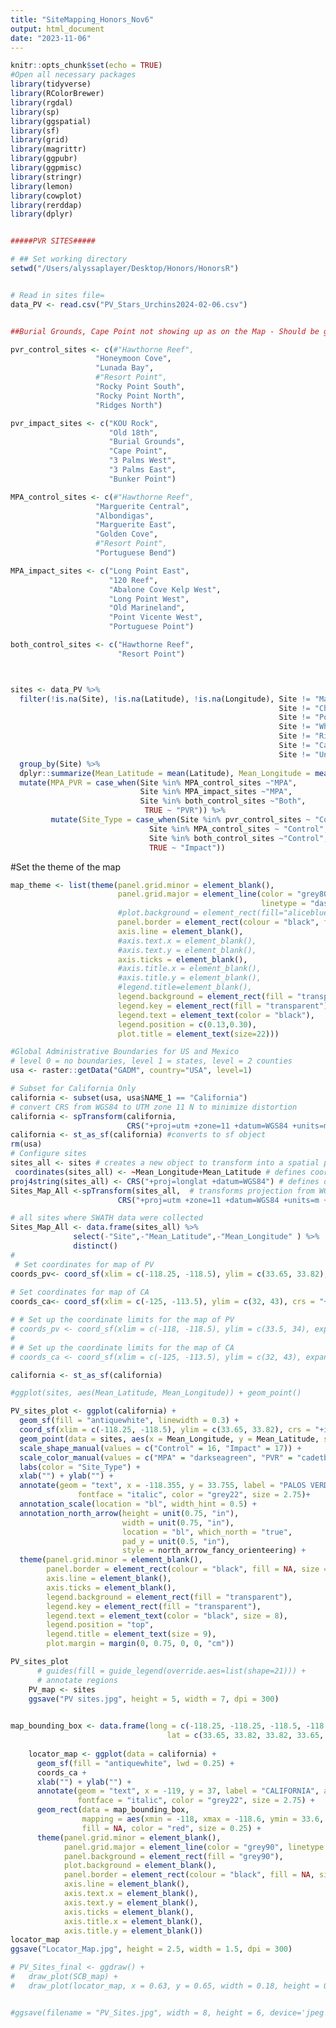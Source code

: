 ```yaml
---
title: "SiteMapping_Honors_Nov6"
output: html_document
date: "2023-11-06"
---
```



```r
knitr::opts_chunk$set(echo = TRUE)
#Open all necessary packages 
library(tidyverse)
library(RColorBrewer)
library(rgdal)
library(sp)
library(ggspatial)
library(sf)
library(grid)
library(magrittr)
library(ggpubr)
library(ggpmisc)
library(stringr)
library(lemon)
library(cowplot)
library(rerddap)
library(dplyr)


#####PVR SITES#####

# ## Set working directory
setwd("/Users/alyssaplayer/Desktop/Honors/HonorsR")


# Read in sites file=
data_PV <- read.csv("PV_Stars_Urchins2024-02-06.csv")


##Burial Grounds, Cape Point not showing up as on the Map - Should be green triangles. 

pvr_control_sites <- c(#"Hawthorne Reef",
                   "Honeymoon Cove",
                   "Lunada Bay",
                   #"Resort Point",  
                   "Rocky Point South",
                   "Rocky Point North",
                   "Ridges North")

pvr_impact_sites <- c("KOU Rock",
                      "Old 18th",
                      "Burial Grounds",
                      "Cape Point",
                      "3 Palms West",
                      "3 Palms East",
                      "Bunker Point")

MPA_control_sites <- c(#"Hawthorne Reef",
                   "Marguerite Central",
                   "Albondigas",
                   "Marguerite East",  
                   "Golden Cove",
                   #"Resort Point",
                   "Portuguese Bend")

MPA_impact_sites <- c("Long Point East",
                      "120 Reef",
                      "Abalone Cove Kelp West",
                      "Long Point West",
                      "Old Marineland",                 
                      "Point Vicente West",
                      "Portuguese Point")

both_control_sites <- c("Hawthorne Reef",
                        "Resort Point") 



sites <- data_PV %>%
  filter(!is.na(Site), !is.na(Latitude), !is.na(Longitude), Site != "Marguerite West",
                                                            Site != "Christmas Tree Cove",
                                                            Site != "Point Fermin" ,
                                                            Site != "Whites Point" ,
                                                            Site != "Ridges South",
                                                            Site != "Cairns", 
                                                            Site != "Underwater Arch") %>% 
  group_by(Site) %>%
  dplyr::summarize(Mean_Latitude = mean(Latitude), Mean_Longitude = mean(Longitude)) %>%
  mutate(MPA_PVR = case_when(Site %in% MPA_control_sites ~"MPA",
                             Site %in% MPA_impact_sites ~"MPA",
                             Site %in% both_control_sites ~"Both",
                              TRUE ~ "PVR")) %>%
         mutate(Site_Type = case_when(Site %in% pvr_control_sites ~ "Control",
                               Site %in% MPA_control_sites ~ "Control",
                               Site %in% both_control_sites ~"Control",
                               TRUE ~ "Impact"))

```


#Set the theme of the map 
```r
map_theme <- list(theme(panel.grid.minor = element_blank(),
                        panel.grid.major = element_line(color = "grey80", 
                                                        linetype = "dashed", linewidth = 0.5),
                        #plot.background = element_rect(fill="aliceblue"),
                        panel.border = element_rect(colour = "black", fill=NA, linewidth = 1),
                        axis.line = element_blank(),
                        #axis.text.x = element_blank(),
                        #axis.text.y = element_blank(),
                        axis.ticks = element_blank(),
                        #axis.title.x = element_blank(),
                        #axis.title.y = element_blank(),
                        #legend.title=element_blank(),
                        legend.background = element_rect(fill = "transparent"),
                        legend.key = element_rect(fill = "transparent"),
                        legend.text = element_text(color = "black"),
                        legend.position = c(0.13,0.30),
                        plot.title = element_text(size=22)))
```

```r
#Global Administrative Boundaries for US and Mexico
# level 0 = no boundaries, level 1 = states, level = 2 counties
usa <- raster::getData("GADM", country="USA", level=1)

# Subset for California Only
california <- subset(usa, usa$NAME_1 == "California")
# convert CRS from WGS84 to UTM zone 11 N to minimize distortion
california <- spTransform(california, 
                          CRS("+proj=utm +zone=11 +datum=WGS84 +units=m +no_defs +ellps=WGS84 +towgs84=0,0,0"))   
california <- st_as_sf(california) #converts to sf object
rm(usa)
# Configure sites
sites_all <- sites # creates a new object to transform into a spatial points data frame
 coordinates(sites_all) <- ~Mean_Longitude+Mean_Latitude # defines coordinates
proj4string(sites_all) <- CRS("+proj=longlat +datum=WGS84") # defines original projection (WGS84)
Sites_Map_All <-spTransform(sites_all,  # transforms projection from WGS84 to UTM Zone 11N
                        CRS("+proj=utm +zone=11 +datum=WGS84 +units=m +no_defs +ellps=WGS84 +towgs84=0,0,0"))

# all sites where SWATH data were collected
Sites_Map_All <- data.frame(sites_all) %>%
              select(-"Site",-"Mean_Latitude",-"Mean_Longitude" ) %>%
              distinct()
# 
 # Set coordinates for map of PV
coords_pv<- coord_sf(xlim = c(-118.25, -118.5), ylim = c(33.65, 33.82), crs = "+init=epsg:4326 +proj=longlat +ellps=WGS84 +datum=WGS84 +no_defs +towgs84=0,0,0", expand = F)
 
# Set coordinates for map of CA
coords_ca<- coord_sf(xlim = c(-125, -113.5), ylim = c(32, 43), crs = "+init=epsg:4326 +proj=longlat +ellps=WGS84 +datum=WGS84 +no_defs +towgs84=0,0,0", expand = F)

# # Set up the coordinate limits for the map of PV
# coords_pv <- coord_sf(xlim = c(-118, -118.5), ylim = c(33.5, 34), expand = FALSE)
# 
# # Set up the coordinate limits for the map of CA
# coords_ca <- coord_sf(xlim = c(-125, -113.5), ylim = c(32, 43), expand = FALSE)

california <- st_as_sf(california)
```

```r

#ggplot(sites, aes(Mean_Latitude, Mean_Longitude)) + geom_point()

PV_sites_plot <- ggplot(california) +
  geom_sf(fill = "antiquewhite", linewidth = 0.3) +
  coord_sf(xlim = c(-118.25, -118.5), ylim = c(33.65, 33.82), crs = "+init=epsg:4326 +proj=longlat +ellps=WGS84 +datum=WGS84 +no_defs +towgs84=0,0,0", expand = F) +
  geom_point(data = sites, aes(x = Mean_Longitude, y = Mean_Latitude, shape = Site_Type, color = MPA_PVR), size = 3) +
  scale_shape_manual(values = c("Control" = 16, "Impact" = 17)) +
  scale_color_manual(values = c("MPA" = "darkseagreen", "PVR" = "cadetblue3", "Both" = "red")) +
  labs(color = "Site_Type") +
  xlab("") + ylab("") +
  annotate(geom = "text", x = -118.355, y = 33.755, label = "PALOS VERDES PENINSULA", angle = -45,
               fontface = "italic", color = "grey22", size = 2.75)+
  annotation_scale(location = "bl", width_hint = 0.5) +
  annotation_north_arrow(height = unit(0.75, "in"),
                         width = unit(0.75, "in"),
                         location = "bl", which_north = "true",
                         pad_y = unit(0.5, "in"),
                         style = north_arrow_fancy_orienteering) +
  theme(panel.grid.minor = element_blank(),
        panel.border = element_rect(colour = "black", fill = NA, size = 1),
        axis.line = element_blank(),
        axis.ticks = element_blank(),
        legend.background = element_rect(fill = "transparent"),
        legend.key = element_rect(fill = "transparent"),
        legend.text = element_text(color = "black", size = 8),
        legend.position = "top",
        legend.title = element_text(size = 9),
        plot.margin = margin(0, 0.75, 0, 0, "cm"))

PV_sites_plot
      # guides(fill = guide_legend(override.aes=list(shape=21))) +
      # annotate regions  
    PV_map <- sites
    ggsave("PV sites.jpg", height = 5, width = 7, dpi = 300)
    
```



```r

    
map_bounding_box <- data.frame(long = c(-118.25, -118.25, -118.5, -118.5, -118.25),
                                   lat = c(33.65, 33.82, 33.82, 33.65, 33.65))
    
    locator_map <- ggplot(data = california) +
      geom_sf(fill = "antiquewhite", lwd = 0.25) +
      coords_ca +
      xlab("") + ylab("") +
      annotate(geom = "text", x = -119, y = 37, label = "CALIFORNIA", angle = -45,
               fontface = "italic", color = "grey22", size = 2.75) +
      geom_rect(data = map_bounding_box,
                mapping = aes(xmin = -118, xmax = -118.6, ymin = 33.6, ymax = 34.0),
                fill = NA, color = "red", size = 0.25) +
      theme(panel.grid.minor = element_blank(),
            panel.grid.major = element_line(color = "grey90", linetype = "dashed", size = 0.5),
            panel.background = element_rect(fill = "grey90"),
            plot.background = element_blank(),
            panel.border = element_rect(colour = "black", fill = NA, size = 1),
            axis.line = element_blank(),
            axis.text.x = element_blank(),
            axis.text.y = element_blank(),
            axis.ticks = element_blank(),
            axis.title.x = element_blank(),
            axis.title.y = element_blank())
locator_map
ggsave("Locator_Map.jpg", height = 2.5, width = 1.5, dpi = 300)

# PV_Sites_final <- ggdraw() +
#   draw_plot(SCB_map) +
#   draw_plot(locator_map, x = 0.63, y = 0.65, width = 0.18, height = 0.29)


#ggsave(filename = "PV_Sites.jpg", width = 8, height = 6, device='jpeg', dpi=700)
```

